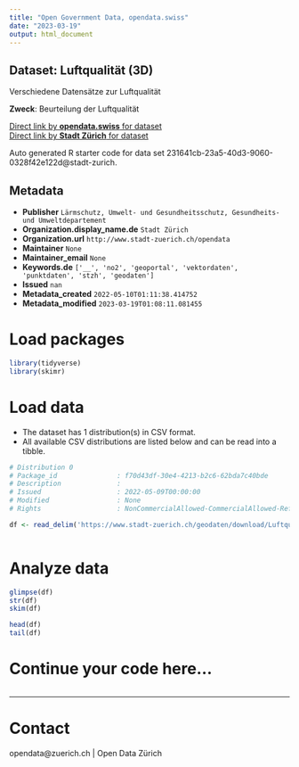 ```yaml
---
title: "Open Government Data, opendata.swiss"
date: "2023-03-19"
output: html_document
---
```


## Dataset: Luftqualität (3D)

Verschiedene Datensätze zur Luftqualität

**Zweck**: Beurteilung der Luftqualität

[Direct link by **opendata.swiss** for dataset](https://opendata.swiss/de/dataset/luftqualitat)<br>
[Direct link by **Stadt Zürich** for dataset](https://data.stadt-zuerich.ch/dataset/geo_luftqualitaet)

Auto generated R starter code for data set 231641cb-23a5-40d3-9060-0328f42e122d@stadt-zurich.

## Metadata

- **Publisher** `Lärmschutz, Umwelt- und Gesundheitsschutz, Gesundheits- und Umweltdepartement`
- **Organization.display_name.de** `Stadt Zürich`
- **Organization.url** `http://www.stadt-zuerich.ch/opendata`
- **Maintainer** `None`
- **Maintainer_email** `None`
- **Keywords.de** `['__', 'no2', 'geoportal', 'vektordaten', 'punktdaten', 'stzh', 'geodaten']`
- **Issued** `nan`
- **Metadata_created** `2022-05-10T01:11:38.414752`
- **Metadata_modified** `2023-03-19T01:08:11.081455`


# Load packages

```r

library(tidyverse)
library(skimr)

```

# Load data

-   The dataset has 1 distribution(s) in CSV format.
-   All available CSV distributions are listed below and can be read into a tibble.

```r

# Distribution 0
# Package_id               : f70d43df-30e4-4213-b2c6-62bda7c40bde
# Description              : 
# Issued                   : 2022-05-09T00:00:00
# Modified                 : None
# Rights                   : NonCommercialAllowed-CommercialAllowed-ReferenceNotRequired

df <- read_delim('https://www.stadt-zuerich.ch/geodaten/download/Luftqualitaet?format=10008')



```

# Analyze data

```r

glimpse(df)
str(df)
skim(df)

head(df)
tail(df)

```

# Continue your code here...

```r

```

------------------------------------------------------------------------

# Contact

opendata@zuerich.ch | Open Data Zürich
